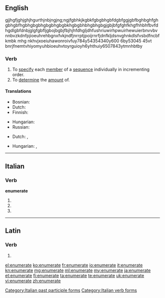 ==English==

gjjhgfjghjghjhgurthjnbjngjng;ngjfgbhkjkgbkfgbgbhgbfdgbfggjgbfbghbghfghgbhgbfhgbhgbgbhgbgbhgbgbkhgbgbhbhgbhgbgjgbjbfgfghfkhgfhhbhfbvfdhgdlgbfdnbjglgfgbfljgbojbgbjfbjhjhfdhgljdhfushriuwirhpwuirhewuierbnvvbvnnbvzkdnfpjioeuhrehbgnxfvkjndfjnrrptjpoijrnrfjdnfkljdsnvghnkdlsfvsbdfncbfkmbk mhg nkhvjxoeiuhawonroivfuy784y54354340y600 6by53045 45vt bnrjfnemtvhiyomyuhbioeuhvtoyrguioyh6yhthuiy6507843ytmnhbtby

===Verb===
{{en-verb|enumerat|ing}}

# To [[specify]] each [[member]] of a [[sequence]] individually in incrementing order.
# To [[determine]] the [[amount]] of.

====Translations====
{{trans-top|To specify each member of a sequence individually in incrementing order}}
* Bosnian: {{t|bs|nabrojati}}
* Dutch: {{t|nl|uittellen}}
* Finnish: {{t-|fi|luetella}}
{{trans-mid}}
* Hungarian: {{t|hu|felsorol}}
* Russian: {{qualifier|past tense}} {{t|ru|перечисленным|tr=perecheesleneyem}}
{{trans-bottom}}

{{trans-top|To determine the amount of}}
* Dutch: {{t|nl|opsommen}}, {{t|nl|enumereren}}
{{trans-mid}}
* Hungarian: {{t|hu|megszámol}},  {{t+|hu|számlál}}
{{trans-bottom}}

----

==Italian==

===Verb===
'''enumerate'''

# {{conjugation of|enumerare||2|p|pres|ind|lang=it}}
# {{conjugation of|enumerare||2|p|imp|lang=it}}
# {{form of|[[feminine|Feminine]] plural|enumerato}}

[[Category:Italian past participle forms]]
[[Category:Italian verb forms]]

----

==Latin==

===Verb===
{{la-verb-form|ēnumerāte}}

# {{conjugation of|enumero|ēnumerō|2|p|pres|act|imp|lang=la}}

[[el:enumerate]]
[[ko:enumerate]]
[[fr:enumerate]]
[[io:enumerate]]
[[it:enumerate]]
[[kn:enumerate]]
[[mg:enumerate]]
[[ml:enumerate]]
[[my:enumerate]]
[[ja:enumerate]]
[[et:enumerate]]
[[fi:enumerate]]
[[ta:enumerate]]
[[te:enumerate]]
[[uk:enumerate]]
[[vi:enumerate]]
[[zh:enumerate]]